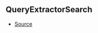 ## QueryExtractorSearch



- [Source](https://github.com/Androz2091/discord-player/blob/b73ce3f/packages/discord-player/src/types/types.ts#L202)